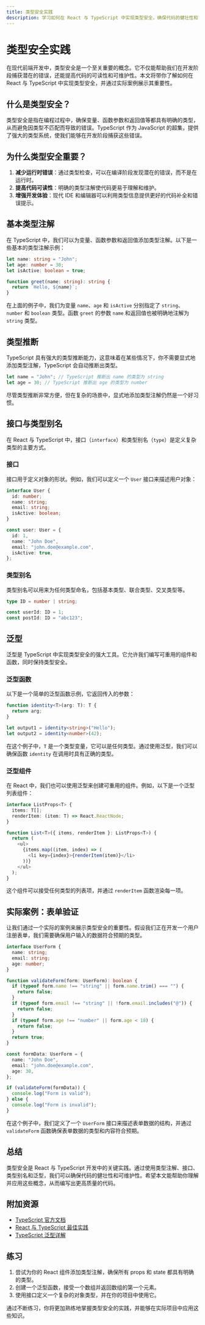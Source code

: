 ```yaml
---
title: 类型安全实践
description: 学习如何在 React 与 TypeScript 中实现类型安全，确保代码的健壮性和可维护性。
---
```


# 类型安全实践

在现代前端开发中，类型安全是一个至关重要的概念。它不仅能帮助我们在开发阶段捕获潜在的错误，还能提高代码的可读性和可维护性。本文将带你了解如何在 React 与 TypeScript 中实现类型安全，并通过实际案例展示其重要性。

## 什么是类型安全？

类型安全是指在编程过程中，确保变量、函数参数和返回值等都具有明确的类型，从而避免因类型不匹配而导致的错误。TypeScript 作为 JavaScript 的超集，提供了强大的类型系统，使我们能够在开发阶段捕获这些错误。

## 为什么类型安全重要？

1. **减少运行时错误**：通过类型检查，可以在编译阶段发现潜在的错误，而不是在运行时。
2. **提高代码可读性**：明确的类型注解使代码更易于理解和维护。
3. **增强开发体验**：现代 IDE 和编辑器可以利用类型信息提供更好的代码补全和错误提示。

## 基本类型注解

在 TypeScript 中，我们可以为变量、函数参数和返回值添加类型注解。以下是一些基本的类型注解示例：

```typescript
let name: string = "John";
let age: number = 30;
let isActive: boolean = true;

function greet(name: string): string {
  return `Hello, ${name}`;
}
```

在上面的例子中，我们为变量 `name`、`age` 和 `isActive` 分别指定了 `string`、`number` 和 `boolean` 类型。函数 `greet` 的参数 `name` 和返回值也被明确地注解为 `string` 类型。

## 类型推断

TypeScript 具有强大的类型推断能力，这意味着在某些情况下，你不需要显式地添加类型注解，TypeScript 会自动推断出类型。

```typescript
let name = "John"; // TypeScript 推断出 name 的类型为 string
let age = 30; // TypeScript 推断出 age 的类型为 number
```

尽管类型推断非常方便，但在复杂的场景中，显式地添加类型注解仍然是一个好习惯。

## 接口与类型别名

在 React 与 TypeScript 中，接口（`interface`）和类型别名（`type`）是定义复杂类型的主要方式。

### 接口

接口用于定义对象的形状。例如，我们可以定义一个 `User` 接口来描述用户对象：

```typescript
interface User {
  id: number;
  name: string;
  email: string;
  isActive: boolean;
}

const user: User = {
  id: 1,
  name: "John Doe",
  email: "john.doe@example.com",
  isActive: true,
};
```

### 类型别名

类型别名可以用来为任何类型命名，包括基本类型、联合类型、交叉类型等。

```typescript
type ID = number | string;

const userId: ID = 1;
const postId: ID = "abc123";
```

## 泛型

泛型是 TypeScript 中实现类型安全的强大工具。它允许我们编写可重用的组件和函数，同时保持类型安全。

### 泛型函数

以下是一个简单的泛型函数示例，它返回传入的参数：

```typescript
function identity<T>(arg: T): T {
  return arg;
}

let output1 = identity<string>("Hello");
let output2 = identity<number>(42);
```

在这个例子中，`T` 是一个类型变量，它可以是任何类型。通过使用泛型，我们可以确保函数 `identity` 在调用时具有正确的类型。

### 泛型组件

在 React 中，我们也可以使用泛型来创建可重用的组件。例如，以下是一个泛型列表组件：

```typescript
interface ListProps<T> {
  items: T[];
  renderItem: (item: T) => React.ReactNode;
}

function List<T>({ items, renderItem }: ListProps<T>) {
  return (
    <ul>
      {items.map((item, index) => (
        <li key={index}>{renderItem(item)}</li>
      ))}
    </ul>
  );
}
```

这个组件可以接受任何类型的列表项，并通过 `renderItem` 函数渲染每一项。

## 实际案例：表单验证

让我们通过一个实际的案例来展示类型安全的重要性。假设我们正在开发一个用户注册表单，我们需要确保用户输入的数据符合预期的类型。

```typescript
interface UserForm {
  name: string;
  email: string;
  age: number;
}

function validateForm(form: UserForm): boolean {
  if (typeof form.name !== "string" || form.name.trim() === "") {
    return false;
  }
  if (typeof form.email !== "string" || !form.email.includes("@")) {
    return false;
  }
  if (typeof form.age !== "number" || form.age < 18) {
    return false;
  }
  return true;
}

const formData: UserForm = {
  name: "John Doe",
  email: "john.doe@example.com",
  age: 30,
};

if (validateForm(formData)) {
  console.log("Form is valid");
} else {
  console.log("Form is invalid");
}
```

在这个例子中，我们定义了一个 `UserForm` 接口来描述表单数据的结构，并通过 `validateForm` 函数确保表单数据的类型和内容符合预期。

## 总结

类型安全是 React 与 TypeScript 开发中的关键实践。通过使用类型注解、接口、类型别名和泛型，我们可以确保代码的健壮性和可维护性。希望本文能帮助你理解并应用这些概念，从而编写出更高质量的代码。

## 附加资源

- [TypeScript 官方文档](https://www.typescriptlang.org/docs/)
- [React 与 TypeScript 最佳实践](https://react-typescript-cheatsheet.netlify.app/)
- [TypeScript 泛型详解](https://www.typescriptlang.org/docs/handbook/generics.html)

## 练习

1. 尝试为你的 React 组件添加类型注解，确保所有 props 和 state 都具有明确的类型。
2. 创建一个泛型函数，接受一个数组并返回数组的第一个元素。
3. 使用接口定义一个复杂的对象类型，并在你的项目中使用它。

通过不断练习，你将更加熟练地掌握类型安全的实践，并能够在实际项目中应用这些知识。